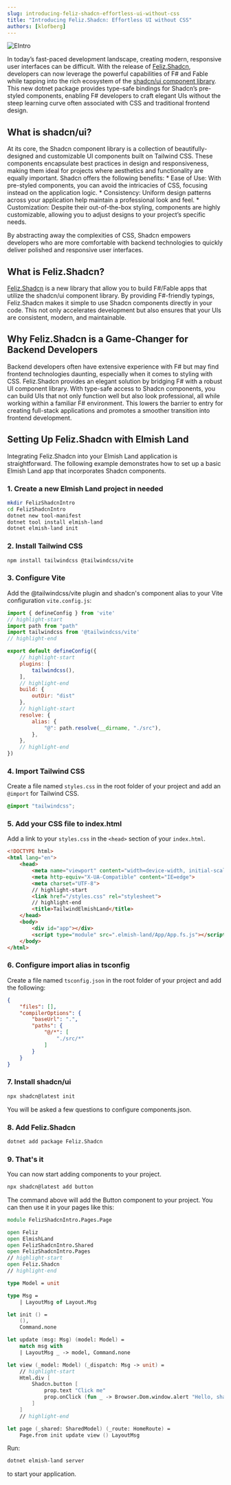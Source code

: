 ```yaml
---
slug: introducing-feliz-shadcn-effortless-ui-without-css
title: "Introducing Feliz.Shadcn: Effortless UI without CSS"
authors: [klofberg]
---
```


![EIntro](./image1.png)

In today’s fast-paced development landscape, creating modern, responsive user interfaces can be difficult.
With the release of [Feliz.Shadcn](https://github.com/reaptor/feliz.shadcn), developers can now leverage the powerful capabilities of F# and Fable while tapping
into the rich ecosystem of the [shadcn/ui component library](https://ui.shadcn.com/). This new dotnet
package provides type-safe bindings for Shadcn’s pre-styled components, enabling F# developers to craft elegant UIs
without the steep learning curve often associated with CSS and traditional frontend design.

<!-- truncate -->

## What is shadcn/ui?

At its core, the Shadcn component library is a collection of beautifully-designed and customizable UI components built on Tailwind CSS.
These components encapsulate best practices in design and responsiveness, making them ideal for projects where aesthetics and functionality
are equally important. Shadcn offers the following benefits:
    * Ease of Use: With pre-styled components, you can avoid the intricacies of CSS, focusing instead on the application logic.
    * Consistency: Uniform design patterns across your application help maintain a professional look and feel.
    * Customization: Despite their out-of-the-box styling, components are highly customizable, allowing you to adjust designs to your project’s specific needs.

By abstracting away the complexities of CSS, Shadcn empowers developers who are more comfortable with backend technologies to quickly deliver
polished and responsive user interfaces.


## What is Feliz.Shadcn?

[Feliz.Shadcn](https://github.com/reaptor/feliz.shadcn) is a new library that allow you to build F#/Fable
apps that utilize the shadcn/ui component library. By providing F#-friendly typings, Feliz.Shadcn makes it simple to use
Shadcn components directly in your code. This not only accelerates development but also ensures that your UIs are consistent, modern, and maintainable.


## Why Feliz.Shadcn is a Game-Changer for Backend Developers

Backend developers often have extensive experience with F# but may find frontend technologies daunting, especially when it comes to styling with CSS.
Feliz.Shadcn provides an elegant solution by bridging F# with a robust UI component library. With type-safe access to Shadcn components,
you can build UIs that not only function well but also look professional, all while working within a familiar F# environment. This lowers
the barrier to entry for creating full-stack applications and promotes a smoother transition into frontend development.


## Setting Up Feliz.Shadcn with Elmish Land

Integrating Feliz.Shadcn into your Elmish Land application is straightforward. The following example demonstrates how to set up a basic Elmish Land app
that incorporates Shadcn components.

### 1. Create a new Elmish Land project in needed

```bash
mkdir FelizShadcnIntro
cd FelizShadcnIntro
dotnet new tool-manifest
dotnet tool install elmish-land
dotnet elmish-land init
```

### 2. Install Tailwind CSS

```bash
npm install tailwindcss @tailwindcss/vite
```

### 3. Configure Vite

Add the @tailwindcss/vite plugin and shadcn's component alias to your Vite configuration `vite.config.js`:

```javascript
import { defineConfig } from 'vite'
// highlight-start
import path from "path"
import tailwindcss from '@tailwindcss/vite'
// highlight-end

export default defineConfig({
    // highlight-start
    plugins: [
        tailwindcss(),
    ],
    // highlight-end
    build: {
        outDir: "dist"
    },
    // highlight-start
    resolve: {
        alias: {
            "@": path.resolve(__dirname, "./src"),
        },
    },
    // highlight-end
})
```

### 4. Import Tailwind CSS

Create a file named `styles.css` in the root folder of your project and add an `@import` for Tailwind CSS.

```css
@import "tailwindcss";
```

### 5. Add your CSS file to index.html

Add a link to your `styles.css` in the `<head>` section of your `index.html`.

```html
<!DOCTYPE html>
<html lang="en">
    <head>
        <meta name="viewport" content="width=device-width, initial-scale=1.0">
        <meta http-equiv="X-UA-Compatible" content="IE=edge">
        <meta charset="UTF-8">
        // highlight-start
        <link href="/styles.css" rel="stylesheet">
        // highlight-end
        <title>TailwindElmishLand</title>
    </head>
    <body>
        <div id="app"></div>
        <script type="module" src=".elmish-land/App/App.fs.js"></script>
    </body>
</html>
```

### 6. Configure import alias in tsconfig

Create a file named `tsconfig.json` in the root folder of your project and add the following:

```json
{
    "files": [],
    "compilerOptions": {
        "baseUrl": ".",
        "paths": {
            "@/*": [
                "./src/*"
            ]
        }
    }
}
```


### 7. Install shadcn/ui

```bash
npx shadcn@latest init
```

You will be asked a few questions to configure components.json.

### 8. Add Feliz.Shadcn
```bash
dotnet add package Feliz.Shadcn
```

### 9. That's it

You can now start adding components to your project.

```bash
npx shadcn@latest add button
```

The command above will add the Button component to your project. You can then use it in your pages like this:

```fsharp
module FelizShadcnIntro.Pages.Page

open Feliz
open ElmishLand
open FelizShadcnIntro.Shared
open FelizShadcnIntro.Pages
// highlight-start
open Feliz.Shadcn
// highlight-end

type Model = unit

type Msg =
    | LayoutMsg of Layout.Msg

let init () =
    (),
    Command.none

let update (msg: Msg) (model: Model) =
    match msg with
    | LayoutMsg _ -> model, Command.none

let view (_model: Model) (_dispatch: Msg -> unit) =
    // highlight-start
    Html.div [
        Shadcn.button [
            prop.text "Click me"
            prop.onClick (fun _ -> Browser.Dom.window.alert "Hello, shadcn/ui!")
        ]
    ]
    // highlight-end

let page (_shared: SharedModel) (_route: HomeRoute) =
    Page.from init update view () LayoutMsg
```

Run:

```bash
dotnet elmish-land server
```

to start your application.